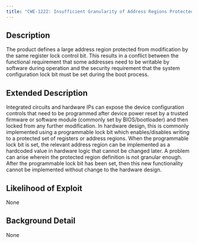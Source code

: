 ```yaml
---
title: "CWE-1222: Insufficient Granularity of Address Regions Protected by Register Locks"
---
```


## Description
The product defines a large address region protected from modification by the same register lock control bit. This results in a conflict between the functional requirement that some addresses need to be writable by software during operation and the security requirement that the system configuration lock bit must be set during the boot process.

## Extended Description

Integrated circuits and hardware IPs can expose the device configuration controls that need to be programmed after device power reset by a trusted firmware or software module (commonly set by BIOS/bootloader) and then locked from any further modification. In hardware design, this is commonly implemented using a programmable lock bit which enables/disables writing to a protected set of registers or address regions. When the programmable lock bit is set, the relevant address region can be implemented as a hardcoded value in hardware logic that cannot be changed later.
A problem can arise wherein the protected region definition is not granular enough. After the programmable lock bit has been set, then this new functionality cannot be implemented without change to the hardware design.


## Likelihood of Exploit
None

## Background Detail
None
        
